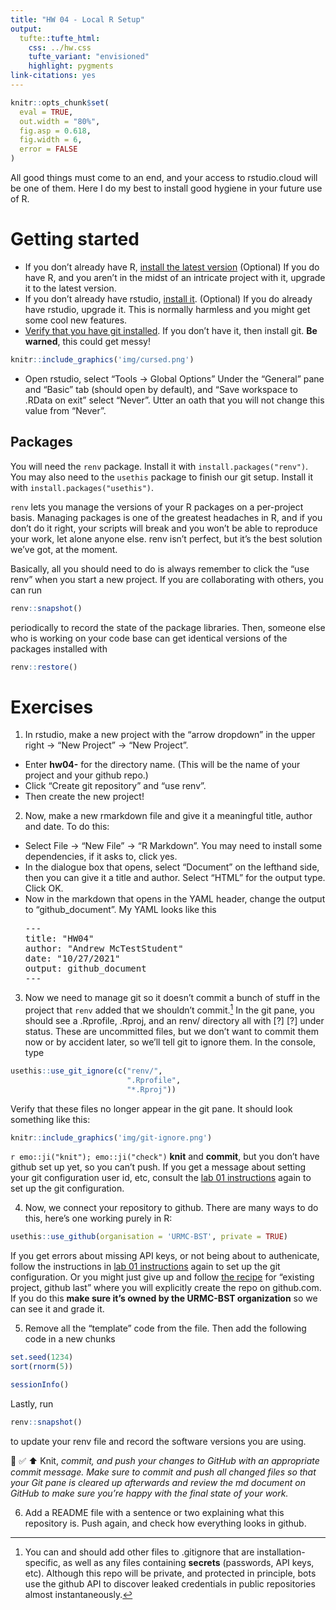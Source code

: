 ```yaml
---
title: "HW 04 - Local R Setup"
output: 
  tufte::tufte_html:
    css: ../hw.css
    tufte_variant: "envisioned"
    highlight: pygments
link-citations: yes
---
```


```r
knitr::opts_chunk$set(
  eval = TRUE,
  out.width = "80%",
  fig.asp = 0.618,
  fig.width = 6,
  error = FALSE
)
```

All good things must come to an end, and your access to rstudio.cloud will be one of them.
Here I do my best to install good hygiene in your future use of R.

# Getting started

*  If you don't already have R, [install the latest version](https://cloud.r-project.org/) (Optional) If you do have R, and you aren't in the midst of an intricate project with it, upgrade it to the latest version.
*  If you don't already have rstudio, [install it](https://www.rstudio.com/products/rstudio/download/preview/).  (Optional) If you do already have rstudio, upgrade it.  This is normally harmless and you might get some cool new features.
*  [Verify that you have git installed](https://happygitwithr.com/install-git.html).  If you don't have it, then install git.  **Be warned**, this could get messy!

```r
knitr::include_graphics('img/cursed.png')
```

*  Open rstudio, select "Tools -> Global Options"  Under the "General" pane and "Basic" tab (should open by default), and "Save workspace to .RData on exit" select "Never". Utter an oath that you will not change this value from "Never".



## Packages

You will need the `renv` package.  Install it with `install.packages("renv")`.  You may also need to the `usethis` package to finish our git setup.  Install it with `install.packages("usethis")`.

`renv` lets you manage the versions of your R packages on a per-project basis.  Managing packages is one of the greatest headaches in R, and if you don't do it right, your scripts will break and you won't be able to reproduce your work, let alone anyone else.  renv isn't perfect, but it's the best solution we've got, at the moment.

Basically, all you should need to do is always remember to click the "use renv" when you start a new project.  If you are collaborating with others, you can run
```r
renv::snapshot()
```
periodically to record the state of the package libraries.  Then, someone else who is working on your code base can get identical versions of the packages installed with
```r
renv::restore()
```


# Exercises

1.  In rstudio, make a new project with the "arrow dropdown" in the upper right -> "New Project" -> "New Project".  
*  Enter **hw04-<your github id>** for the directory name.  (This will be the name of your project and your github repo.)
*  Click "Create git repository" and "use renv".
*  Then create the new project!

2.  Now, make a new rmarkdown file and give it a meaningful title, author and date.  To do this:
*  Select File -> "New File" -> "R Markdown".  You may need to install some dependencies, if it asks to, click yes.
*  In the dialogue box that opens, select "Document" on the lefthand side, then you can give it a title and author.  Select "HTML" for the output type.  Click OK.
*  Now in the markdown that opens in the YAML header, change the output to "github_document".  My YAML looks like this
<pre>
---
title: "HW04"
author: "Andrew McTestStudent"
date: "10/27/2021"
output: github_document
---
</pre>

3.  Now we need to manage git so it doesn't commit a bunch of stuff in the project that `renv` added that we shouldn't commit.^[You can and should add other files to .gitignore that are installation-specific, as well as any files containing **secrets** (passwords, API keys, etc).  Although this repo will be private, and protected in principle, bots use the github API to discover leaked credentials in public repositories almost instantaneously.]
In the git pane, you should see a .Rprofile, .Rproj, and an renv/ directory all with [?] [?] under status.  These are uncommitted files, but we don't want to commit them now or by accident later, so we'll tell git to ignore them.  In the console, type
```r
usethis::use_git_ignore(c("renv/",
                          ".Rprofile",
                          "*.Rproj"))
```

Verify that these files no longer appear in the git pane.  It should look something like this:
```r
knitr::include_graphics('img/git-ignore.png')
```

`r emo::ji("knit"); emo::ji("check")` **knit** and **commit**, but you don't have github set up yet, so you can't push.  If you get a message about setting your git configuration user id, etc, consult the [lab 01 instructions](https://urmc-bst.github.io/bst430-fall2021-site/hw_lab_instruction/lab01-hello-r.html) again to set up the git configuration.

4.  Now, we connect your repository to github.  There are many ways to do this, here's one working purely in R:
```r
usethis::use_github(organisation = 'URMC-BST', private = TRUE)
```

If you get errors about missing API keys, or not being about to authenicate, follow the instructions in [lab 01 instructions](https://urmc-bst.github.io/bst430-fall2021-site/hw_lab_instruction/lab01-hello-r.html) again to set up the git configuration.  Or you might just give up and follow [the recipe](https://happygitwithr.com/existing-github-last.html) for "existing project, github last" where you will explicitly create the repo on github.com.  If you do this **make sure it's owned by the URMC-BST organization** so we can see it and grade it.

5.  Remove all the "template" code from the file.  Then add the following code in a new chunks
```r
set.seed(1234)
sort(rnorm(5))
```

```r
sessionInfo()
```

Lastly, run
```r
renv::snapshot()
```

to update your renv file and record the software versions you are using.

🧶 ✅ ⬆️ Knit, *commit, and push your changes to GitHub with an appropriate commit message. Make sure to commit and push all changed files so that your Git pane is cleared up afterwards and review the md document on GitHub to make sure you're happy with the final state of your work.*

6.  Add a README file with a sentence or two explaining what this repository is.  Push again, and check how everything looks in github.

